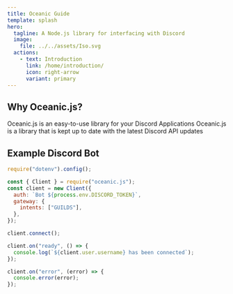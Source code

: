 ```yaml
---
title: Oceanic Guide
template: splash
hero:
  tagline: A Node.js library for interfacing with Discord
  image:
    file: ../../assets/Iso.svg
  actions:
    - text: Introduction
      link: /home/introduction/
      icon: right-arrow
      variant: primary
---
```



## Why Oceanic.js?

<CardGrid>
  <Card title="Easy to Use" icon="approve-check-circle">
    Oceanic.js is an easy-to-use library for your Discord Applications
  </Card>
  <Card title="Latest Discord updates" icon="rocket">
    Oceanic.js is a library that is kept up to date with the latest Discord API
    updates
  </Card>
</CardGrid>

## Example Discord Bot

```js title="index.js" frame="code"
require("dotenv").config();

const { Client } = require("oceanic.js");
const client = new Client({
  auth: `Bot ${process.env.DISCORD_TOKEN}`,
  gateway: {
    intents: ["GUILDS"],
  },
});

client.connect();

client.on("ready", () => {
  console.log(`${client.user.username} has been connected`);
});

client.on("error", (error) => {
  console.error(error);
});
```
